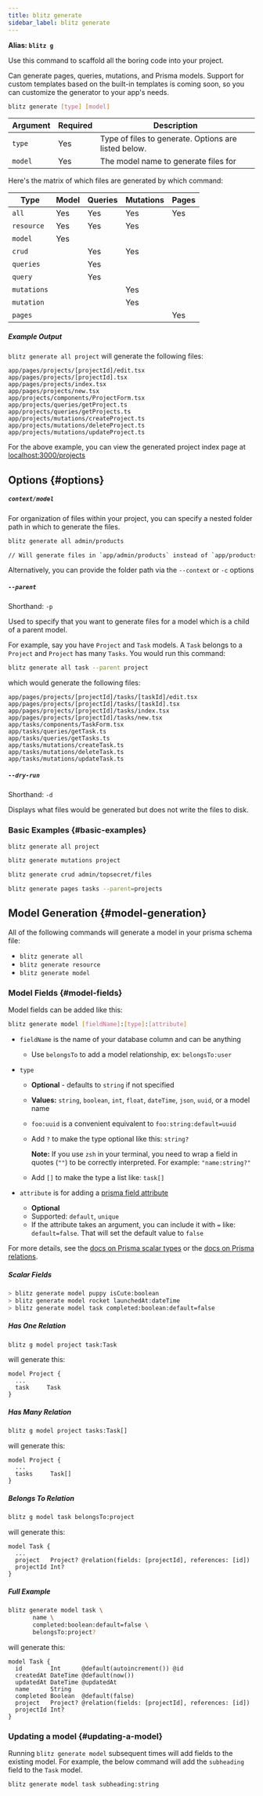 ```yaml
---
title: blitz generate
sidebar_label: blitz generate
---
```


**Alias: `blitz g`**

Use this command to scaffold all the boring code into your project.

Can generate pages, queries, mutations, and Prisma models. Support for
custom templates based on the built-in templates is coming soon, so you
can customize the generator to your app's needs.

```bash
blitz generate [type] [model]
```

| Argument | Required | Description                                          |
| -------- | -------- | ---------------------------------------------------- |
| `type`   | Yes      | Type of files to generate. Options are listed below. |
| `model`  | Yes      | The model name to generate files for                 |

Here's the matrix of which files are generated by which command:

| Type        | Model | Queries | Mutations | Pages |
| ----------- | ----- | ------- | --------- | ----- |
| `all`       | Yes   | Yes     | Yes       | Yes   |
| `resource`  | Yes   | Yes     | Yes       |       |
| `model`     | Yes   |         |           |       |
| `crud`      |       | Yes     | Yes       |       |
| `queries`   |       | Yes     |           |       |
| `query`     |       | Yes     |           |       |
| `mutations` |       |         | Yes       |       |
| `mutation`  |       |         | Yes       |       |
| `pages`     |       |         |           | Yes   |

##### Example Output

`blitz generate all project` will generate the following files:

```
app/pages/projects/[projectId]/edit.tsx
app/pages/projects/[projectId].tsx
app/pages/projects/index.tsx
app/pages/projects/new.tsx
app/projects/components/ProjectForm.tsx
app/projects/queries/getProject.ts
app/projects/queries/getProjects.ts
app/projects/mutations/createProject.ts
app/projects/mutations/deleteProject.ts
app/projects/mutations/updateProject.ts
```

For the above example, you can view the generated project index page at
[localhost:3000/projects](http://localhost:3000/projects)

## Options {#options}

##### `context/model`

For organization of files within your project, you can specify a nested
folder path in which to generate the files.

```bash
blitz generate all admin/products

// Will generate files in `app/admin/products` instead of `app/products`
```

Alternatively, you can provide the folder path via the `--context` or `-c`
options

##### `--parent`

Shorthand: `-p`

Used to specify that you want to generate files for a model which is a
child of a parent model.

For example, say you have `Project` and `Task` models. A `Task` belongs to
a `Project` and `Project` has many `Tasks`. You would run this command:

```bash
blitz generate all task --parent project
```

which would generate the following files:

```
app/pages/projects/[projectId]/tasks/[taskId]/edit.tsx
app/pages/projects/[projectId]/tasks/[taskId].tsx
app/pages/projects/[projectId]/tasks/index.tsx
app/pages/projects/[projectId]/tasks/new.tsx
app/tasks/components/TaskForm.tsx
app/tasks/queries/getTask.ts
app/tasks/queries/getTasks.ts
app/tasks/mutations/createTask.ts
app/tasks/mutations/deleteTask.ts
app/tasks/mutations/updateTask.ts
```

##### `--dry-run`

Shorthand: `-d`

Displays what files would be generated but does not write the files to
disk.

### Basic Examples {#basic-examples}

```bash
blitz generate all project
```

```bash
blitz generate mutations project
```

```bash
blitz generate crud admin/topsecret/files
```

```bash
blitz generate pages tasks --parent=projects
```

## Model Generation {#model-generation}

All of the following commands will generate a model in your prisma schema
file:

- `blitz generate all`
- `blitz generate resource`
- `blitz generate model`

### Model Fields {#model-fields}

Model fields can be added like this:

```bash
blitz generate model [fieldName]:[type]:[attribute]
```

- `fieldName` is the name of your database column and can be anything
  - Use `belongsTo` to add a model relationship, ex: `belongsTo:user`
- `type`

  - **Optional** - defaults to `string` if not specified
  - **Values:** `string`, `boolean`, `int`, `float`, `dateTime`, `json`, `uuid`,
    or a model name
  - `foo:uuid` is a convenient equivalent to `foo:string:default=uuid`
  - Add `?` to make the type optional like this: `string?`

    **Note:** If you use `zsh` in your terminal, you need to wrap a field
    in quotes (`""`) to be correctly interpreted. For example:
    `"name:string?"`

  - Add `[]` to make the type a list like: `task[]`

- `attribute` is for adding a
  [prisma field attribute](https://www.prisma.io/docs/reference/tools-and-interfaces/prisma-schema/data-model#attributes)
  - **Optional**
  - Supported: `default`, `unique`
  - If the attribute takes an argument, you can include it with `=` like:
    `default=false`. That will set the default value to `false`

For more details, see the
[docs on Prisma scalar types](https://www.prisma.io/docs/reference/api-reference/prisma-schema-reference/#model-field-scalar-types)
or the
[docs on Prisma relations](https://www.prisma.io/docs/reference/tools-and-interfaces/prisma-schema/relations).

##### Scalar Fields

```bash
> blitz generate model puppy isCute:boolean
> blitz generate model rocket launchedAt:dateTime
> blitz generate model task completed:boolean:default=false
```

##### Has One Relation

```bash
blitz g model project task:Task
```

will generate this:

```prisma
model Project {
  ...
  task     Task
}
```

##### Has Many Relation

```bash
blitz g model project tasks:Task[]
```

will generate this:

```prisma
model Project {
  ...
  tasks     Task[]
}
```

##### Belongs To Relation

```bash
blitz g model task belongsTo:project
```

will generate this:

```prisma
model Task {
  ...
  project   Project? @relation(fields: [projectId], references: [id])
  projectId Int?
}
```

##### Full Example

```bash
blitz generate model task \
       name \
       completed:boolean:default=false \
       belongsTo:project?
```

will generate this:

```prisma
model Task {
  id        Int      @default(autoincrement()) @id
  createdAt DateTime @default(now())
  updatedAt DateTime @updatedAt
  name      String
  completed Boolean  @default(false)
  project   Project? @relation(fields: [projectId], references: [id])
  projectId Int?
}
```

### Updating a model {#updating-a-model}

Running `blitz generate model` subsequent times will add fields to the
existing model. For example, the below command will add the `subheading`
field to the `Task` model.

```bash
blitz generate model task subheading:string
```
